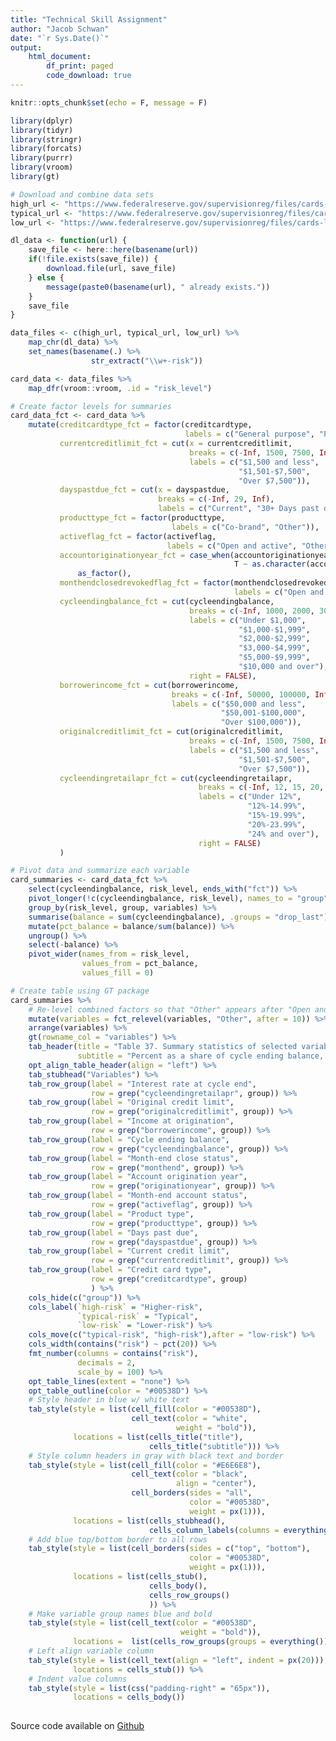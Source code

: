 ```yaml
---
title: "Technical Skill Assignment"
author: "Jacob Schwan"
date: "`r Sys.Date()`"
output: 
    html_document:
        df_print: paged
        code_download: true
---
```


```r
knitr::opts_chunk$set(echo = F, message = F)
```

```r
library(dplyr)
library(tidyr)
library(stringr)
library(forcats)
library(purrr)
library(vroom)
library(gt)

# Download and combine data sets
high_url <- "https://www.federalreserve.gov/supervisionreg/files/cards-high-risk-2022.csv"
typical_url <- "https://www.federalreserve.gov/supervisionreg/files/cards-typical-risk-2022.csv"
low_url <- "https://www.federalreserve.gov/supervisionreg/files/cards-low-risk-2022.csv"

dl_data <- function(url) {
    save_file <- here::here(basename(url))
    if(!file.exists(save_file)) {
        download.file(url, save_file)
    } else {
        message(paste0(basename(url), " already exists."))
    }
    save_file
}

data_files <- c(high_url, typical_url, low_url) %>%
    map_chr(dl_data) %>%
    set_names(basename(.) %>%
                  str_extract("\\w+-risk"))

card_data <- data_files %>%
    map_dfr(vroom::vroom, .id = "risk_level")

# Create factor levels for summaries
card_data_fct <- card_data %>%
    mutate(creditcardtype_fct = factor(creditcardtype, 
                                       labels = c("General purpose", "Private label")),
           currentcreditlimit_fct = cut(x = currentcreditlimit,
                                        breaks = c(-Inf, 1500, 7500, Inf),
                                        labels = c("$1,500 and less", 
                                                   "$1,501-$7,500",
                                                   "Over $7,500")),
           dayspastdue_fct = cut(x = dayspastdue,
                                 breaks = c(-Inf, 29, Inf),
                                 labels = c("Current", "30+ Days past due")),
           producttype_fct = factor(producttype, 
                                    labels = c("Co-brand", "Other")),
           activeflag_fct = factor(activeflag, 
                                   labels = c("Open and active", "Other")),
           accountoriginationyear_fct = case_when(accountoriginationyear <= 2016 ~ "2016 and prior",
                                                  T ~ as.character(accountoriginationyear)) %>%
               as_factor(),
           monthendclosedrevokedflag_fct = factor(monthendclosedrevokedflag, 
                                                  labels = c("Open and active", "Other")),
           cycleendingbalance_fct = cut(cycleendingbalance,
                                        breaks = c(-Inf, 1000, 2000, 3000, 5000, 10000, Inf),
                                        labels = c("Under $1,000", 
                                                   "$1,000-$1,999",
                                                   "$2,000-$2,999",
                                                   "$3,000-$4,999",
                                                   "$5,000-$9,999",
                                                   "$10,000 and over"),
                                        right = FALSE),
           borrowerincome_fct = cut(borrowerincome,
                                    breaks = c(-Inf, 50000, 100000, Inf),
                                    labels = c("$50,000 and less", 
                                               "$50,001-$100,000", 
                                               "Over $100,000")),
           originalcreditlimit_fct = cut(originalcreditlimit,
                                        breaks = c(-Inf, 1500, 7500, Inf),
                                        labels = c("$1,500 and less", 
                                                   "$1,501-$7,500", 
                                                   "Over $7,500")),
           cycleendingretailapr_fct = cut(cycleendingretailapr,
                                          breaks = c(-Inf, 12, 15, 20, 24, Inf),
                                          labels = c("Under 12%",
                                                     "12%-14.99%",
                                                     "15%-19.99%",
                                                     "20%-23.99%",
                                                     "24% and over"),
                                          right = FALSE)
           ) 

# Pivot data and summarize each variable
card_summaries <- card_data_fct %>%
    select(cycleendingbalance, risk_level, ends_with("fct")) %>%
    pivot_longer(!c(cycleendingbalance, risk_level), names_to = "group", values_to = "variables") %>%
    group_by(risk_level, group, variables) %>%
    summarise(balance = sum(cycleendingbalance), .groups = "drop_last") %>%
    mutate(pct_balance = balance/sum(balance)) %>%
    ungroup() %>%
    select(-balance) %>%
    pivot_wider(names_from = risk_level,
                values_from = pct_balance,
                values_fill = 0) 
```

```r
# Create table using GT package
card_summaries %>%
    # Re-level combined factors so that "Other" appears after "Open and active"
    mutate(variables = fct_relevel(variables, "Other", after = 10)) %>%
    arrange(variables) %>%
    gt(rowname_col = "variables") %>%
    tab_header(title = "Table 37. Summary statistics of selected variables in the portfolios of hypothetical credit card accounts",
               subtitle = "Percent as a share of cycle ending balance, except as noted") %>%
    opt_align_table_header(align = "left") %>%
    tab_stubhead("Variables") %>%
    tab_row_group(label = "Interest rate at cycle end",
                  row = grep("cycleendingretailapr", group)) %>%
    tab_row_group(label = "Original credit limit",
                  row = grep("originalcreditlimit", group)) %>%
    tab_row_group(label = "Income at origination",
                  row = grep("borrowerincome", group)) %>%
    tab_row_group(label = "Cycle ending balance",
                  row = grep("cycleendingbalance", group)) %>%
    tab_row_group(label = "Month-end close status",
                  row = grep("monthend", group)) %>%
    tab_row_group(label = "Account origination year",
                  row = grep("originationyear", group)) %>%
    tab_row_group(label = "Month-end account status",
                  row = grep("activeflag", group)) %>%
    tab_row_group(label = "Product type",
                  row = grep("producttype", group)) %>%
    tab_row_group(label = "Days past due",
                  row = grep("dayspastdue", group)) %>%
    tab_row_group(label = "Current credit limit",
                  row = grep("currentcreditlimit", group)) %>%
    tab_row_group(label = "Credit card type",
                  row = grep("creditcardtype", group)
                  ) %>%
    cols_hide(c("group")) %>%
    cols_label(`high-risk` = "Higher-risk",
               `typical-risk` = "Typical",
               `low-risk` = "Lower-risk") %>%
    cols_move(c("typical-risk", "high-risk"),after = "low-risk") %>%
    cols_width(contains("risk") ~ pct(20)) %>%
    fmt_number(columns = contains("risk"),
               decimals = 2,
               scale_by = 100) %>%
    opt_table_lines(extent = "none") %>%
    opt_table_outline(color = "#00538D") %>%
    # Style header in blue w/ white text
    tab_style(style = list(cell_fill(color = "#00538D"),
                           cell_text(color = "white",
                                     weight = "bold")),
              locations = list(cells_title("title"),
                               cells_title("subtitle"))) %>%
    # Style column headers in gray with black text and border
    tab_style(style = list(cell_fill(color = "#E6E6E8"),
                           cell_text(color = "black", 
                                     align = "center"),
                           cell_borders(sides = "all",
                                        color = "#00538D",
                                        weight = px(1))),
              locations = list(cells_stubhead(), 
                               cells_column_labels(columns = everything()))) %>%
    # Add blue top/bottom border to all rows
    tab_style(style = list(cell_borders(sides = c("top", "bottom"),
                                        color = "#00538D",
                                        weight = px(1))),
              locations = list(cells_stub(),
                               cells_body(),
                               cells_row_groups()
                               )) %>%
    # Make variable group names blue and bold
    tab_style(style = list(cell_text(color = "#00538D",
                                      weight = "bold")),
              locations =  list(cells_row_groups(groups = everything()))) %>%
    # Left align variable column
    tab_style(style = list(cell_text(align = "left", indent = px(20))),
              locations = cells_stub()) %>%
    # Indent value columns
    tab_style(style = list(css("padding-right" = "65px")),
              locations = cells_body())
    

```


Source code available on [Github](https://github.com/jacobschwan/FRB_skills_assignment)